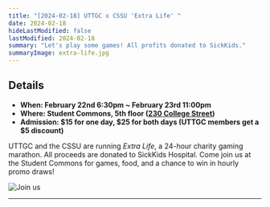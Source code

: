 ```yaml
---
title: "[2024-02-18] UTTGC x CSSU 'Extra Life' "
date: 2024-02-18
hideLastModified: false
lastModified: 2024-02-18
summary: "Let's play some games! All profits donated to SickKids."
summaryImage: extra-life.jpg
---
```



## Details

- **When: February 22nd 6:30pm ~ February 23rd 11:00pm**
- **Where: Student Commons, 5th floor ([230 College Street](https://www.google.com/maps/place/Architecture+Bldg,+230+College+St,+Toronto,+ON+M5T+1R2/@43.6588125,-79.3983357,18.5z/data=!4m6!3m5!1s0x882b34c0c6017a5d:0x9d72751ff0a183b3!8m2!3d43.6587516!4d-79.3979178!16s%2Fg%2F12hpp452v?entry=ttu))**
- **Admission: $15 for one day, $25 for both days (UTTGC members get a $5 discount)**

UTTGC and the CSSU are running *Extra Life*, a 24-hour charity gaming marathon. All proceeds are donated to SickKids Hospital. Come join us at the Student Commons for games, food, and a chance to win in hourly promo draws!

![Join us](extra-life.jpg)

---